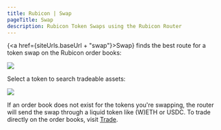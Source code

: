 ```yaml
---
title: Rubicon | Swap
pageTitle: Swap
description: Rubicon Token Swaps using the Rubicon Router
---
```



{<a href={siteUrls.baseUrl + "swap"}>Swap</a>} finds the best route for a token swap on the Rubicon order books:

![](</assets/image(18).png>)

Select a token to search tradeable assets:

![](</assets/image(89).png>)

If an order book does not exist for the tokens you're swapping, the router will send the swap through a liquid token like (W)ETH or USDC. To trade directly on the order books, visit [Trade](/docs/guides/trade/trade).
